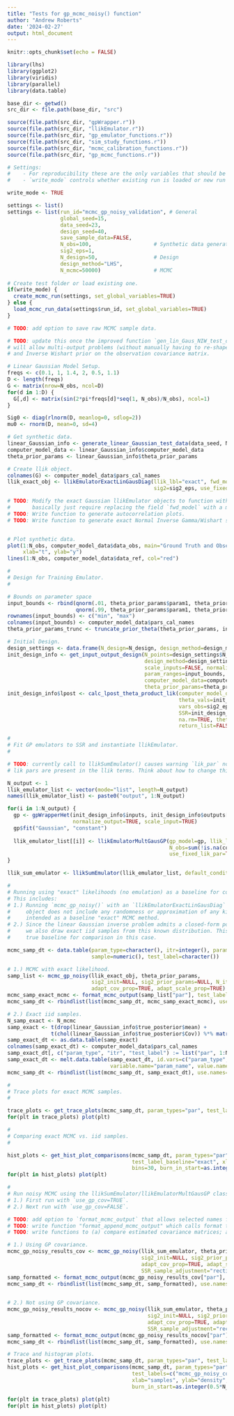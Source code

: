 ```yaml
---
title: "Tests for gp_mcmc_noisy() function"
author: "Andrew Roberts"
date: '2024-02-27'
output: html_document
---
```


```r
knitr::opts_chunk$set(echo = FALSE)

library(lhs)
library(ggplot2)
library(viridis)
library(parallel)
library(data.table)

base_dir <- getwd()
src_dir <- file.path(base_dir, "src")

source(file.path(src_dir, "gpWrapper.r"))
source(file.path(src_dir, "llikEmulator.r"))
source(file.path(src_dir, "gp_emulator_functions.r"))
source(file.path(src_dir, "sim_study_functions.r"))
source(file.path(src_dir, "mcmc_calibration_functions.r"))
source(file.path(src_dir, "gp_mcmc_functions.r"))
```


```r
# Settings: 
#    - For reproducibility these are the only variables that should be modified in this file. 
#    - `write_mode` controls whether existing run is loaded or new run is executed. 

write_mode <- TRUE

settings <- list()
settings <- list(run_id="mcmc_gp_noisy_validation", # General
                 global_seed=15,
                 data_seed=23,
                 design_seed=40,
                 save_sample_data=FALSE, 
                 N_obs=100,                    # Synthetic data generation
                 sig2_eps=1, 
                 N_design=50,                  # Design
                 design_method="LHS", 
                 N_mcmc=50000)                 # MCMC                  
                 
# Create test folder or load existing one. 
if(write_mode) {
  create_mcmc_run(settings, set_global_variables=TRUE)
} else {
  load_mcmc_run_data(settings$run_id, set_global_variables=TRUE)
}

# TODO: add option to save raw MCMC sample data. 
```


```r
# TODO: update this once the improved function `gen_lin_Gaus_NIW_test_data()` is written. This function 
# will allow multi-output problems (without manually having to re-shape matrices), missing observations, 
# and Inverse Wishart prior on the observation covariance matrix. 

# Linear Gaussian Model Setup. 
freqs <- c(0.1, 1, 1.4, 2, 0.5, 1.1)
D <- length(freqs)
G <- matrix(nrow=N_obs, ncol=D)
for(d in 1:D) {
  G[,d] <- matrix(sin(2*pi*freqs[d]*seq(1, N_obs)/N_obs), ncol=1)
}

Sig0 <- diag(rlnorm(D, meanlog=0, sdlog=2))
mu0 <- rnorm(D, mean=0, sd=4)

# Get synthetic data. 
linear_Gaussian_info <- generate_linear_Gaussian_test_data(data_seed, N_obs, D, Sig0, G, sig2_eps=sig2_eps)
computer_model_data <- linear_Gaussian_info$computer_model_data
theta_prior_params <- linear_Gaussian_info$theta_prior_params

# Create llik object. 
colnames(G) <- computer_model_data$pars_cal_names
llik_exact_obj <- llikEmulatorExactLinGausDiag(llik_lbl="exact", fwd_model=G, y_obs=computer_model_data$data_obs,
                                               sig2=sig2_eps, use_fixed_lik_par=TRUE)

# TODO: Modify the exact Gaussian llikEmulator objects to function with a non-linear forward model. This should
#       basically just require replacing the field `fwd_model` with a method `fwd_model`. 
# TODO: Write function to generate autocorrelation plots. 
# TODO: Write function to generate exact Normal Inverse Gamma/Wishart samples. 


# Plot synthetic data. 
plot(1:N_obs, computer_model_data$data_obs, main="Ground Truth and Observed Data", 
     xlab="t", ylab="y")
lines(1:N_obs, computer_model_data$data_ref, col="red")

```

```r

#
# Design for Training Emulator.   
#

# Bounds on parameter space
input_bounds <- rbind(qnorm(.01, theta_prior_params$param1, theta_prior_params$param2), 
                      qnorm(.99, theta_prior_params$param1, theta_prior_params$param2))
rownames(input_bounds) <- c("min", "max")
colnames(input_bounds) <- computer_model_data$pars_cal_names
theta_prior_params_trunc <- truncate_prior_theta(theta_prior_params, input_bounds)

# Initial Design. 
design_settings <- data.frame(N_design=N_design, design_method=design_method)
init_design_info <- get_input_output_design(N_points=design_settings$N_design,
                                            design_method=design_settings$design_method, 
                                            scale_inputs=FALSE, normalize_response=FALSE,
                                            param_ranges=input_bounds,  
                                            computer_model_data=computer_model_data, 
                                            theta_prior_params=theta_prior_params, design_seed=design_seed)
init_design_info$lpost <- calc_lpost_theta_product_lik(computer_model_data=computer_model_data, 
                                                       theta_vals=init_design_info$inputs, 
                                                       vars_obs=sig2_eps, 
                                                       SSR=init_design_info$outputs,
                                                       na.rm=TRUE, theta_prior_params=theta_prior_params, 
                                                       return_list=FALSE)
```

```r
#
# Fit GP emulators to SSR and instantiate llikEmulator. 
#

# TODO: currently call to llikSumEmulator() causes warning `lik_par` not passed. Shouldn't be a warning since the 
# lik pars are present in the llik terms. Think about how to change this so no warning is printed. 

N_output <- 1
llik_emulator_list <- vector(mode="list", length=N_output)
names(llik_emulator_list) <- paste0("output", 1:N_output)

for(i in 1:N_output) {
  gp <- gpWrapperHet(init_design_info$inputs, init_design_info$outputs[,i,drop=FALSE], 
                     normalize_output=TRUE, scale_input=TRUE)
  gp$fit("Gaussian", "constant")
  
  llik_emulator_list[[i]] <- llikEmulatorMultGausGP(gp_model=gp, llik_lbl=names(llik_emulator_list)[i],
                                                    N_obs=sum(!is.na(computer_model_data$data_obs[,i])), 
                                                    use_fixed_lik_par=TRUE, sig2=sig2_eps)
}

llik_sum_emulator <- llikSumEmulator(llik_emulator_list, default_conditional=FALSE, default_normalize=TRUE)
```


```r
#
# Running using "exact" likelihoods (no emulation) as a baseline for comparison.
# This includes: 
# 1.) Running `mcmc_gp_noisy()` with an `llikEmulatorExactLinGausDiag` object. This 
#     object does not include any randomness or approximation of any kind, so is 
#     intended as a baseline "exact" MCMC method. 
# 2.) Since the linear Gaussian inverse problem admits a closed-form posterior, 
#     we also draw exact iid samples from this known distribution. This is the 
#     true baseline for comparison in this case. 

mcmc_samp_dt <- data.table(param_type=character(), itr=integer(), param_name=character(),
                           sample=numeric(), test_label=character())

# 1.) MCMC with exact likelihood.
samp_list <- mcmc_gp_noisy(llik_exact_obj, theta_prior_params, 
                           sig2_init=NULL, sig2_prior_params=NULL, N_itr=N_mcmc,
                           adapt_cov_prop=TRUE, adapt_scale_prop=TRUE)
mcmc_samp_exact_mcmc <- format_mcmc_output(samp_list["par"], test_label="mcmc_exact")
mcmc_samp_dt <- rbindlist(list(mcmc_samp_dt, mcmc_samp_exact_mcmc), use.names=TRUE)

# 2.) Exact iid samples. 
N_samp_exact <- N_mcmc
samp_exact <- t(drop(linear_Gaussian_info$true_posterior$mean) + 
              t(chol(linear_Gaussian_info$true_posterior$Cov)) %*% matrix(rnorm(D*N_samp_exact), nrow=D, ncol=N_samp_exact))
samp_exact_dt <- as.data.table(samp_exact)
colnames(samp_exact_dt) <- computer_model_data$pars_cal_names
samp_exact_dt[, c("param_type", "itr", "test_label") := list("par", 1:N_samp_exact, "exact")]
samp_exact_dt <- melt.data.table(samp_exact_dt, id.vars=c("param_type", "itr", "test_label"), 
                                 variable.name="param_name", value.name="sample")
mcmc_samp_dt <- rbindlist(list(mcmc_samp_dt, samp_exact_dt), use.names=TRUE)
```

```r
#
# Trace plots for exact MCMC samples.  
#

trace_plots <- get_trace_plots(mcmc_samp_dt, param_types="par", test_labels="mcmc_exact")
for(plt in trace_plots) plot(plt)
```

```r
#
# Comparing exact MCMC vs. iid samples. 
#

hist_plots <- get_hist_plot_comparisons(mcmc_samp_dt, param_types="par", test_labels="mcmc_exact",  
                                        test_label_baseline="exact", xlab="samples", ylab="density", 
                                        bins=30, burn_in_start=as.integer(0.5*N_mcmc))
for(plt in hist_plots) plot(plt)

```


```r
#
# Run noisy MCMC using the llikSumEmulator/llikEmulatorMultGausGP classes. 
# 1.) First run with `use_gp_cov=TRUE`. 
# 2.) Next run with `use_gp_cov=FALSE`.

# TODO: add option to `format_mcmc_output` that allows selected names from the `samp_list`. 
# TODO: write function "format_append_mcmc_output" which calls format then appends. 
# TODO: write functions to (a) compare estimated covariance matrices; and (b) to plot bivariate dists. 

# 1.) Using GP covariance. 
mcmc_gp_noisy_results_cov <- mcmc_gp_noisy(llik_sum_emulator, theta_prior_params_trunc, 
                                           sig2_init=NULL, sig2_prior_params=NULL, N_itr=N_mcmc,
                                           adapt_cov_prop=TRUE, adapt_scale_prop=TRUE, use_gp_cov=TRUE,
                                           SSR_sample_adjustment="rectified")
samp_formatted <- format_mcmc_output(mcmc_gp_noisy_results_cov["par"], test_label="mcmc_gp_noisy_cov")
mcmc_samp_dt <- rbindlist(list(mcmc_samp_dt, samp_formatted), use.names=TRUE)
                          

# 2.) Not using GP covariance. 
mcmc_gp_noisy_results_nocov <- mcmc_gp_noisy(llik_sum_emulator, theta_prior_params_trunc, 
                                             sig2_init=NULL, sig2_prior_params=NULL, N_itr=N_mcmc,
                                             adapt_cov_prop=TRUE, adapt_scale_prop=TRUE, use_gp_cov=FALSE,
                                             SSR_sample_adjustment="rectified")
samp_formatted <- format_mcmc_output(mcmc_gp_noisy_results_nocov["par"], test_label="mcmc_gp_noisy_nocov")
mcmc_samp_dt <- rbindlist(list(mcmc_samp_dt, samp_formatted), use.names=TRUE)
```


```r
# Trace and histogram plots. 
trace_plots <- get_trace_plots(mcmc_samp_dt, param_types="par", test_labels=c("mcmc_gp_noisy_cov", "mcmc_gp_noisy_nocov"))
hist_plots <- get_hist_plot_comparisons(mcmc_samp_dt, param_types="par", test_label_baseline="exact", 
                                        test_labels=c("mcmc_gp_noisy_cov", "mcmc_gp_noisy_nocov"),
                                        xlab="samples", ylab="density", bins=30,
                                        burn_in_start=as.integer(0.5*N_mcmc))

for(plt in trace_plots) plot(plt)
for(plt in hist_plots) plot(plt)

```










